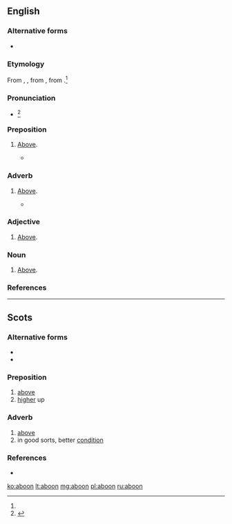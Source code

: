 ==English==

===Alternative forms===
* {{l|en|abune}}

===Etymology===
From {{etyl|enm|en}} {{m|enm|abone}}, {{m|enm|abowne}}, from {{m|enm|abuven}}, from {{etyl|ang|en}} {{m|ang|ābufan||above}}.<ref name=WI3/>

===Pronunciation===
* {{a|US}} {{IPA|/əˈbun/|/əˈbʏn/|lang=en}}<ref name=WI3>{{R:MW3 1976|page=4}}</ref>

===Preposition===
{{en-prep}}

# {{lb|en|Scotland|dialectal|British}} [[above|Above]].
#* {{quote-book|author=Walter Scott|authorlink=Walter Scott|passage='''Aboon''' the pass of Bally-Brough.}}

===Adverb===
{{en-adv|-}}

# {{lb|en|Scotland|British|_|dialect}} [[above|Above]].
#* {{quote-book|passage=The ceiling fair that rose '''aboon'''.|author=[[w:Joseph Rodman Drake|Joseph Rodman Drake]]}}

===Adjective===
{{en-adj|-}}

# {{lb|en|Scotland|British|_|dialect}} [[above|Above]].

===Noun===
{{en-noun|-}}

# {{lb|en|Scotland|British|_|dialect}} [[above|Above]].

===References===
<references/>

----

==Scots==

===Alternative forms===
* {{l|sco|abuin}}
* {{l|sco|abune}}

===Preposition===
{{sco-prep}}

# [[above]]
# [[higher]] up

===Adverb===
{{sco-adv|-}}

# [[above]]
# in good sorts, better [[condition]]

===References===
* {{R:DSL}}

[[ko:aboon]]
[[lt:aboon]]
[[mg:aboon]]
[[pl:aboon]]
[[ru:aboon]]